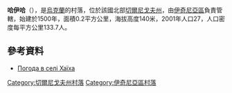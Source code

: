 {{coord|50|56|52|N|32|37|48|E|scale:100000|display=title}}

'''哈伊哈'''（{{lang-uk|Хаїха}}），是[[烏克蘭|烏克蘭]]的村落，位於該國北部[[切爾尼戈夫州|切爾尼戈夫州]]，由[[伊奇尼亞區|伊奇尼亞區]]負責管轄，始建於1500年，面積0.2平方公里，海拔高度140米，2001年人口27，人口密度每平方公里133.7人。

==參考資料==
* [http://weather.in.ua/ua/chernigovskaja/27225 Погода в селі Хаїха]{{Wayback|url=http://weather.in.ua/ua/chernigovskaja/27225 |date=20111220123428 }}

[[Category:切爾尼戈夫州村落|Category:切爾尼戈夫州村落]]
[[Category:伊奇尼亞區村落|Category:伊奇尼亞區村落]]


{{Chernihiv-geo-stub}}